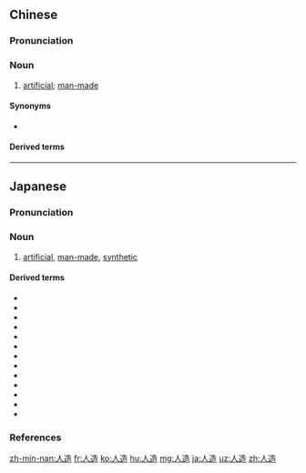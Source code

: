 ==Chinese==
{{zh-forms}}

===Pronunciation===
{{zh-pron
|m=rénzào
|c=jan4 zou6
|mn=qz:lîn-chǒ/tp,xm:lîn-chō/kh,zz:jîn-chō
|cat=n
}}

===Noun===
{{zh-noun}}

# {{lb|zh|attributive}} [[artificial]]; [[man-made]]

====Synonyms====
* {{zh-l|人工}}

====Derived terms====
{{zh-der|人造革|人造毛|人造棉|人造奶油|人造石油|人造絲|人造土|人造衛星|人造纖維|人造行星}}

{{zh-cat|Elementary}}

----

==Japanese==
{{ja-kanjitab|じん|ぞう|yomi=o}}

===Pronunciation===
{{ja-pron|yomi=o|じんぞう|acc=0|acc_ref=DJR,NHK}}

===Noun===
{{ja-noun|じんぞう|hhira=じんざう}}

# [[artificial]], [[man-made]], [[synthetic]]

====Derived terms====
* {{ja-r|人造藍|じんぞう あい}}
* {{ja-r|人造絹糸|じんぞう けんし|[[rayon]]}}
* {{ja-r|人造湖|じんぞうこ}}
* {{ja-r|人造ゴム|じんぞう ゴム}}
* {{ja-r|人造石|じんぞうせき}}
* {{ja-r|人造石油|じんぞう せきゆ}}
* {{ja-r|人造繊維|じんぞう せんい}}
* {{ja-r|人造染料|じんぞう せんりょう}}
* {{ja-r|人造大理石|じんぞう だいりせき}}
* {{ja-r|人造人間|じんぞう にんげん}}
* {{ja-r|人造バター|じんぞう バター}}
* {{ja-r|人造肥料|じんぞう  ひりょう}}
* {{ja-r|人造米|じんぞうまい}}

===References===
<references/>

[[zh-min-nan:人造]]
[[fr:人造]]
[[ko:人造]]
[[hu:人造]]
[[mg:人造]]
[[ja:人造]]
[[uz:人造]]
[[zh:人造]]